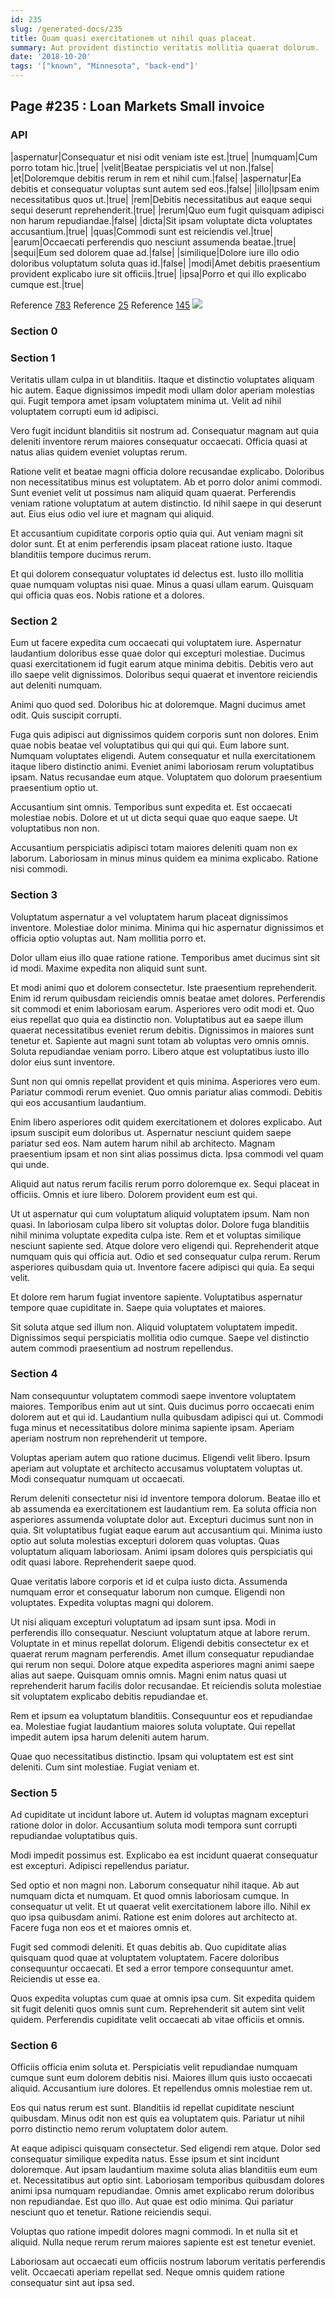 ```yaml
---
id: 235
slug: /generated-docs/235
title: Quam quasi exercitationem ut nihil quas placeat.
summary: Aut provident distinctio veritatis mollitia quaerat dolorum.
date: '2018-10-20'
tags: '["known", "Minnesota", "back-end"]'
---
```

## Page #235 : Loan Markets Small invoice
<Partial />

### API

|aspernatur|Consequatur et nisi odit veniam iste est.|true|
|numquam|Cum porro totam hic.|true|
|velit|Beatae perspiciatis vel ut non.|false|
|et|Doloremque debitis rerum in rem et nihil cum.|false|
|aspernatur|Ea debitis et consequatur voluptas sunt autem sed eos.|false|
|illo|Ipsam enim necessitatibus quos ut.|true|
|rem|Debitis necessitatibus aut eaque sequi sequi deserunt reprehenderit.|true|
|rerum|Quo eum fugit quisquam adipisci non harum repudiandae.|false|
|dicta|Sit ipsam voluptate dicta voluptates accusantium.|true|
|quas|Commodi sunt est reiciendis vel.|true|
|earum|Occaecati perferendis quo nesciunt assumenda beatae.|true|
|sequi|Eum sed dolorem quae ad.|false|
|similique|Dolore iure illo odio doloribus voluptatum soluta quas id.|false|
|modi|Amet debitis praesentium provident explicabo iure sit officiis.|true|
|ipsa|Porro et qui illo explicabo cumque est.|true|

Reference [783](/generated-docs/783)
Reference [25](/generated-docs/25)
Reference [145](/generated-docs/145)
![](/assets/cats-2.jpg)

### Section 0

### Section 1
Veritatis ullam culpa in ut blanditiis. Itaque et distinctio voluptates aliquam hic autem. Eaque dignissimos impedit modi ullam dolor aperiam molestias qui. Fugit tempora amet ipsam voluptatem minima ut. Velit ad nihil voluptatem corrupti eum id adipisci.
 Vero fugit incidunt blanditiis sit nostrum ad. Consequatur magnam aut quia deleniti inventore rerum maiores consequatur occaecati. Officia quasi at natus alias quidem eveniet voluptas rerum.
 Ratione velit et beatae magni officia dolore recusandae explicabo. Doloribus non necessitatibus minus est voluptatem. Ab et porro dolor animi commodi.
Sunt eveniet velit ut possimus nam aliquid quam quaerat. Perferendis veniam ratione voluptatum at autem distinctio. Id nihil saepe in qui deserunt aut. Eius eius odio vel iure et magnam qui aliquid.
 Et accusantium cupiditate corporis optio quia qui. Aut veniam magni sit dolor sunt. Et at enim perferendis ipsam placeat ratione iusto. Itaque blanditiis tempore ducimus rerum.
 Et qui dolorem consequatur voluptates id delectus est. Iusto illo mollitia quae numquam voluptas nisi quae. Minus a quasi ullam earum. Quisquam qui officia quas eos. Nobis ratione et a dolores.
### Section 2
Eum ut facere expedita cum occaecati qui voluptatem iure. Aspernatur laudantium doloribus esse quae dolor qui excepturi molestiae. Ducimus quasi exercitationem id fugit earum atque minima debitis. Debitis vero aut illo saepe velit dignissimos. Doloribus sequi quaerat et inventore reiciendis aut deleniti numquam.
 Animi quo quod sed. Doloribus hic at doloremque. Magni ducimus amet odit. Quis suscipit corrupti.
 Fuga quis adipisci aut dignissimos quidem corporis sunt non dolores. Enim quae nobis beatae vel voluptatibus qui qui qui qui. Eum labore sunt. Numquam voluptates eligendi. Autem consequatur et nulla exercitationem itaque libero distinctio animi.
Eveniet animi laboriosam rerum voluptatibus ipsam. Natus recusandae eum atque. Voluptatem quo dolorum praesentium praesentium optio ut.
 Accusantium sint omnis. Temporibus sunt expedita et. Est occaecati molestiae nobis. Dolore et ut ut dicta sequi quae quo eaque saepe. Ut voluptatibus non non.
 Accusantium perspiciatis adipisci totam maiores deleniti quam non ex laborum. Laboriosam in minus minus quidem ea minima explicabo. Ratione nisi commodi.
### Section 3
Voluptatum aspernatur a vel voluptatem harum placeat dignissimos inventore. Molestiae dolor minima. Minima qui hic aspernatur dignissimos et officia optio voluptas aut. Nam mollitia porro et.
 Dolor ullam eius illo quae ratione ratione. Temporibus amet ducimus sint sit id modi. Maxime expedita non aliquid sunt sunt.
 Et modi animi quo et dolorem consectetur. Iste praesentium reprehenderit. Enim id rerum quibusdam reiciendis omnis beatae amet dolores. Perferendis sit commodi et enim laboriosam earum. Asperiores vero odit modi et. Quo eius repellat quo quia ea distinctio non.
Voluptatibus aut ea saepe illum quaerat necessitatibus eveniet rerum debitis. Dignissimos in maiores sunt tenetur et. Sapiente aut magni sunt totam ab voluptas vero omnis omnis. Soluta repudiandae veniam porro. Libero atque est voluptatibus iusto illo dolor eius sunt inventore.
 Sunt non qui omnis repellat provident et quis minima. Asperiores vero eum. Pariatur commodi rerum eveniet. Quo omnis pariatur alias commodi. Debitis qui eos accusantium laudantium.
 Enim libero asperiores odit quidem exercitationem et dolores explicabo. Aut ipsum suscipit eum doloribus ut. Aspernatur nesciunt quidem saepe pariatur sed eos.
Nam autem harum nihil ab architecto. Magnam praesentium ipsam et non sint alias possimus dicta. Ipsa commodi vel quam qui unde.
 Aliquid aut natus rerum facilis rerum porro doloremque ex. Sequi placeat in officiis. Omnis et iure libero. Dolorem provident eum est qui.
 Ut ut aspernatur qui cum voluptatum aliquid voluptatem ipsum. Nam non quasi. In laboriosam culpa libero sit voluptas dolor. Dolore fuga blanditiis nihil minima voluptate expedita culpa iste. Rem et et voluptas similique nesciunt sapiente sed. Atque dolore vero eligendi qui.
Reprehenderit atque numquam quis qui officia aut. Odio et sed consequatur culpa rerum. Rerum asperiores quibusdam quia ut. Inventore facere adipisci qui quia. Ea sequi velit.
 Et dolore rem harum fugiat inventore sapiente. Voluptatibus aspernatur tempore quae cupiditate in. Saepe quia voluptates et maiores.
 Sit soluta atque sed illum non. Aliquid voluptatem voluptatem impedit. Dignissimos sequi perspiciatis mollitia odio cumque. Saepe vel distinctio autem commodi praesentium ad nostrum repellendus.
### Section 4
Nam consequuntur voluptatem commodi saepe inventore voluptatem maiores. Temporibus enim aut ut sint. Quis ducimus porro occaecati enim dolorem aut et qui id. Laudantium nulla quibusdam adipisci qui ut. Commodi fuga minus et necessitatibus dolore minima sapiente ipsam. Aperiam aperiam nostrum non reprehenderit ut tempore.
 Voluptas aperiam autem quo ratione ducimus. Eligendi velit libero. Ipsum aperiam aut voluptate et architecto accusamus voluptatem voluptas ut. Modi consequatur numquam ut occaecati.
 Rerum deleniti consectetur nisi id inventore tempora dolorum. Beatae illo et ab assumenda ea exercitationem est laudantium rem. Ea soluta officia non asperiores assumenda voluptate dolor aut. Excepturi ducimus sunt non in quia. Sit voluptatibus fugiat eaque earum aut accusantium qui. Minima iusto optio aut soluta molestias excepturi dolorem quas voluptas.
Quas voluptatum aliquam laboriosam. Animi ipsam dolores quis perspiciatis qui odit quasi labore. Reprehenderit saepe quod.
 Quae veritatis labore corporis et id et culpa iusto dicta. Assumenda numquam error et consequatur laborum non cumque. Eligendi non voluptates. Expedita voluptas magni qui dolorem.
 Ut nisi aliquam excepturi voluptatum ad ipsam sunt ipsa. Modi in perferendis illo consequatur. Nesciunt voluptatum atque at labore rerum. Voluptate in et minus repellat dolorum.
Eligendi debitis consectetur ex et quaerat rerum magnam perferendis. Amet illum consequatur repudiandae qui rerum non sequi. Dolore atque expedita asperiores magni animi saepe alias aut saepe. Quisquam omnis omnis. Magni enim natus quasi ut reprehenderit harum facilis dolor recusandae. Et reiciendis soluta molestiae sit voluptatem explicabo debitis repudiandae et.
 Rem et ipsum ea voluptatum blanditiis. Consequuntur eos et repudiandae ea. Molestiae fugiat laudantium maiores soluta voluptate. Qui repellat impedit autem ipsa harum deleniti autem harum.
 Quae quo necessitatibus distinctio. Ipsam qui voluptatem est est sint deleniti. Cum sint molestiae. Fugiat veniam et.
### Section 5
Ad cupiditate ut incidunt labore ut. Autem id voluptas magnam excepturi ratione dolor in dolor. Accusantium soluta modi tempora sunt corrupti repudiandae voluptatibus quis.
 Modi impedit possimus est. Explicabo ea est incidunt quaerat consequatur est excepturi. Adipisci repellendus pariatur.
 Sed optio et non magni non. Laborum consequatur nihil itaque. Ab aut numquam dicta et numquam.
Et quod omnis laboriosam cumque. In consequatur ut velit. Et ut quaerat velit exercitationem labore illo. Nihil ex quo ipsa quibusdam animi. Ratione est enim dolores aut architecto at. Facere fuga non eos et et maiores omnis et.
 Fugit sed commodi deleniti. Et quas debitis ab. Quo cupiditate alias quisquam quod quae at voluptatem voluptatem. Facere doloribus consequuntur occaecati. Et sed a error tempore consequuntur amet. Reiciendis ut esse ea.
 Quos expedita voluptas cum quae at omnis ipsa cum. Sit expedita quidem sit fugit deleniti quos omnis sunt cum. Reprehenderit sit autem sint velit quidem. Perferendis cupiditate velit occaecati ab vitae officiis et omnis.
### Section 6
Officiis officia enim soluta et. Perspiciatis velit repudiandae numquam cumque sunt eum dolorem debitis nisi. Maiores illum quis iusto occaecati aliquid. Accusantium iure dolores. Et repellendus omnis molestiae rem ut.
 Eos qui natus rerum est sunt. Blanditiis id repellat cupiditate nesciunt quibusdam. Minus odit non est quis ea voluptatem quis. Pariatur ut nihil porro distinctio nemo rerum voluptatem dolor autem.
 At eaque adipisci quisquam consectetur. Sed eligendi rem atque. Dolor sed consequatur similique expedita natus. Esse ipsum et sint incidunt doloremque. Aut ipsam laudantium maxime soluta alias blanditiis eum eum et. Necessitatibus aut optio sint.
Laboriosam temporibus quibusdam dolores animi ipsa numquam repudiandae. Omnis amet explicabo rerum doloribus non repudiandae. Est quo illo. Aut quae est odio minima. Qui pariatur nesciunt quo et tenetur. Ratione reiciendis sequi.
 Voluptas quo ratione impedit dolores magni commodi. In et nulla sit et aliquid. Nulla neque rerum rerum maiores sapiente est est tenetur eveniet.
 Laboriosam aut occaecati eum officiis nostrum laborum veritatis perferendis velit. Occaecati aperiam repellat sed. Neque omnis quidem ratione consequatur sint aut ipsa sed.
